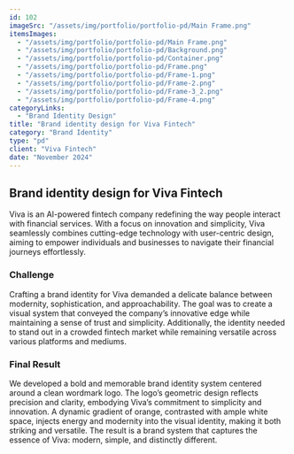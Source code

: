```yaml
---
id: 102
imageSrc: "/assets/img/portfolio/portfolio-pd/Main Frame.png"
itemsImages:
  - "/assets/img/portfolio/portfolio-pd/Main Frame.png"
  - "/assets/img/portfolio/portfolio-pd/Background.png"
  - "/assets/img/portfolio/portfolio-pd/Container.png"
  - "/assets/img/portfolio/portfolio-pd/Frame.png"
  - "/assets/img/portfolio/portfolio-pd/Frame-1.png"
  - "/assets/img/portfolio/portfolio-pd/Frame-2.png"
  - "/assets/img/portfolio/portfolio-pd/Frame-3_2.png"
  - "/assets/img/portfolio/portfolio-pd/Frame-4.png"
categoryLinks:
  - "Brand Identity Design"
title: "Brand identity design for Viva Fintech"
category: "Brand Identity"
type: "pd"
client: "Viva Fintech"
date: "November 2024"
---
```


## Brand identity design for Viva Fintech

Viva is an AI-powered fintech company redefining the way people interact with financial services. With a focus on innovation and simplicity, Viva seamlessly combines cutting-edge technology with user-centric design, aiming to empower individuals and businesses to navigate their financial journeys effortlessly.

### Challenge

Crafting a brand identity for Viva demanded a delicate balance between modernity, sophistication, and approachability. The goal was to create a visual system that conveyed the company’s innovative edge while maintaining a sense of trust and simplicity. Additionally, the identity needed to stand out in a crowded fintech market while remaining versatile across various platforms and mediums.

### Final Result

We developed a bold and memorable brand identity system centered around a clean wordmark logo. The logo’s geometric design reflects precision and clarity, embodying Viva’s commitment to simplicity and innovation. A dynamic gradient of orange, contrasted with ample white space, injects energy and modernity into the visual identity, making it both striking and versatile. The result is a brand system that captures the essence of Viva: modern, simple, and distinctly different.
